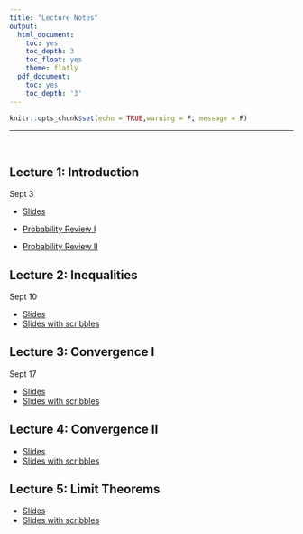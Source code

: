 ```yaml
---
title: "Lecture Notes"
output:
  html_document:
    toc: yes
    toc_depth: 3
    toc_float: yes
    theme: flatly
  pdf_document:
    toc: yes
    toc_depth: '3'
---
```


```r
knitr::opts_chunk$set(echo = TRUE,warning = F, message = F)
```

******

<br>

## Lecture 1: Introduction

Sept 3

* [Slides](https://drive.google.com/file/d/1DXhmaWxhydCKmgiEIwUvBnUmC51fetJ9/view?usp=sharing)

* [Probability Review I](https://drive.google.com/file/d/1CcavZMf0Lzu6TTaga6k8dzdBIfWQJ96B/view?usp=sharing)
* [Probability Review II](https://drive.google.com/file/d/1hA2L4Fg4C5lzUYjXoyFLcli4GjJ59xXa/view?usp=sharing)

## Lecture 2: Inequalities

Sept 10 

* [Slides](https://drive.google.com/file/d/1uleYpoJT68laoOWOrx3gMtt9842JMgvB/view?usp=sharing)
* [Slides with scribbles](https://drive.google.com/file/d/1y55dTsWYrHEl2sHbKRsmHuvuMu43QoU0/view?usp=sharing)

## Lecture 3: Convergence I

Sept 17 

* [Slides](https://drive.google.com/file/d/123SCNUwTaEr9yZXVxjEu0faCt9o4wp7o/view?usp=sharing)
* [Slides with scribbles](https://drive.google.com/file/d/1JOpNBijVZ0EmCHUmuzFoHQaNNcEz1NAH/view?usp=sharing)

## Lecture 4: Convergence II

* [Slides](https://drive.google.com/file/d/1wSChRCZYnjp10Yucs04C-lP2hDlKoZdJ/view?usp=sharing)
* [Slides with scribbles](https://drive.google.com/file/d/1E2bI9CDh0YH1IsOuIBAUHjz4D7XnOQHv/view?usp=sharing)

## Lecture 5: Limit Theorems

* [Slides](https://drive.google.com/file/d/1hDQIaF_nxdv6ImRsAm_iQHzDf6gKzaKg/view?usp=sharing)
* [Slides with scribbles](https://drive.google.com/file/d/1STxZlUEpxfh4zXpPbtEgd5tMMg6KrUk5/view?usp=sharing) 



